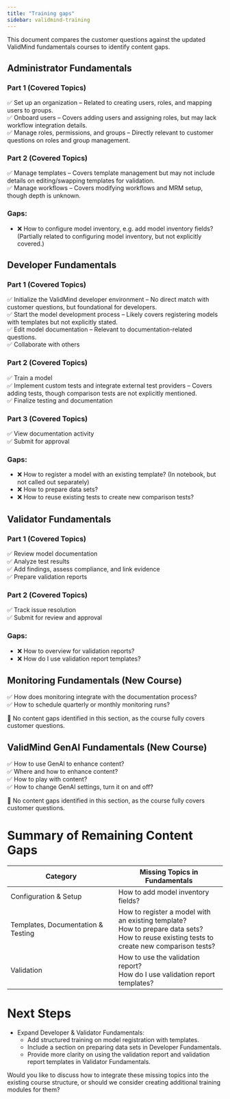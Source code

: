 ```yaml
---
title: "Training gaps"
sidebar: validmind-training
---
```


This document compares the customer questions against the updated ValidMind fundamentals courses to identify content gaps.

## Administrator Fundamentals

### Part 1 (Covered Topics)  
✅ Set up an organization – Related to creating users, roles, and mapping users to groups.  
✅ Onboard users – Covers adding users and assigning roles, but may lack workflow integration details.  
✅ Manage roles, permissions, and groups – Directly relevant to customer questions on roles and group management.  

### Part 2 (Covered Topics)  
✅ Manage templates – Covers template management but may not include details on editing/swapping templates for validation.  
✅ Manage workflows – Covers modifying workflows and MRM setup, though depth is unknown.  

### Gaps:  
- ❌ How to configure model inventory, e.g. add model inventory fields? (Partially related to configuring model inventory, but not explicitly covered.)

## Developer Fundamentals  

### Part 1 (Covered Topics)  
✅ Initialize the ValidMind developer environment – No direct match with customer questions, but foundational for developers.  
✅ Start the model development process – Likely covers registering models with templates but not explicitly stated.  
✅ Edit model documentation – Relevant to documentation-related questions.  
✅ Collaborate with others  

### Part 2 (Covered Topics)  
✅ Train a model  
✅ Implement custom tests and integrate external test providers – Covers adding tests, though comparison tests are not explicitly mentioned.  
✅ Finalize testing and documentation  

### Part 3 (Covered Topics)  
✅ View documentation activity  
✅ Submit for approval  

### Gaps:  
- ❌ How to register a model with an existing template? (In notebook, but not called out separately)
- ❌ How to prepare data sets?
- ❌ How to reuse existing tests to create new comparison tests?  

## Validator Fundamentals  

### Part 1 (Covered Topics)  
✅ Review model documentation  
✅ Analyze test results  
✅ Add findings, assess compliance, and link evidence  
✅ Prepare validation reports  

### Part 2 (Covered Topics)  
✅ Track issue resolution  
✅ Submit for review and approval  

### Gaps:  
- ❌ How to overview for validation reports?  
- ❌ How do I use validation report templates?

## Monitoring Fundamentals (New Course)  

✅ How does monitoring integrate with the documentation process?  
✅ How to schedule quarterly or monthly monitoring runs?  

🔵 No content gaps identified in this section, as the course fully covers customer questions.  

## ValidMind GenAI Fundamentals (New Course)  

✅ How to use GenAI to enhance content?  
✅ Where and how to enhance content?  
✅ How to play with content?  
✅ How to change GenAI settings, turn it on and off?  

🔵 No content gaps identified in this section, as the course fully covers customer questions.  

# Summary of Remaining Content Gaps  

| Category                     | Missing Topics in Fundamentals |
|-----------------------------------|-----------------------------------|
| Configuration & Setup         | How to add model inventory fields? |
| Templates, Documentation & Testing | How to register a model with an existing template? <br> How to prepare data sets? <br> How to reuse existing tests to create new comparison tests? |
| Validation                    | How to use the validation report? <br> How do I use validation report templates? |

# Next Steps  

- Expand Developer & Validator Fundamentals:  
  - Add structured training on model registration with templates.  
  - Include a section on preparing data sets in Developer Fundamentals.  
  - Provide more clarity on using the validation report and validation report templates in Validator Fundamentals.  

Would you like to discuss how to integrate these missing topics into the existing course structure, or should we consider creating additional training modules for them?